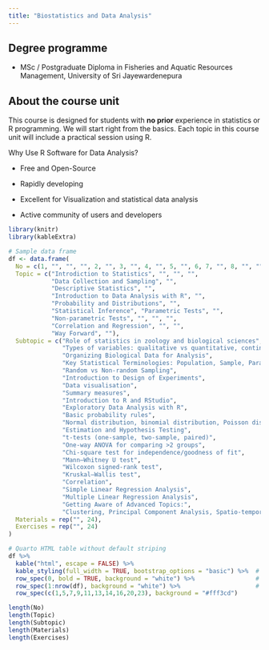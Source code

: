 ```yaml
---
title: "Biostatistics and Data Analysis"
---
```


## Degree programme

- MSc / Postgraduate Diploma in Fisheries and Aquatic Resources Management, University of Sri Jayewardenepura



## About the course unit


This course is designed for students with **no prior** experience in statistics or R programming. We will start right from the basics. Each topic in this  course unit will include a practical session using R.

Why Use R Software for Data Analysis?

- Free and Open-Source

- Rapidly developing 

- Excellent for Visualization and statistical data analysis

- Active community of users and developers

```r
library(knitr)
library(kableExtra)

# Sample data frame
df <- data.frame(
  No = c(1, "", "", "", 2, "", 3, "", 4, "", 5, "", 6, 7, "", 8, "", "", "", 9, "", "", 10, ""),
  Topic = c("Introdiction to Statistics", "", "", "", 
            "Data Collection and Sampling", "", 
            "Descriptive Statistics", "", 
            "Introduction to Data Analysis with R", "", 
            "Probability and Distributions", "", 
            "Statistical Inference", "Parametric Tests", "", 
            "Non-parametric Tests", "", "", "", 
            "Correlation and Regression", "", "", 
            "Way Forward", ""),
  Subtopic = c("Role of statistics in zoology and biological sciences",
               "Types of variables: qualitative vs quantitative, continuous vs discrete, Scales of measurement",
               "Organizing Biological Data for Analysis",
               "Key Statistical Terminologies: Population, Sample, Parameter, Statistic, Descriptive statistics, Inferential statistics",
               "Random vs Non-random Sampling",
               "Introduction to Design of Experiments",
               "Data visualisation",
               "Summary measures",
               "Introduction to R and RStudio",
               "Exploratory Data Analysis with R",
               "Basic probability rules",
               "Normal distribution, binomial distribution, Poisson distribution",
               "Estimation and Hypothesis Testing",
               "t-tests (one-sample, two-sample, paired)",
               "One-way ANOVA for comparing >2 groups",
               "Chi-square test for independence/goodness of fit",
               "Mann–Whitney U test",
               "Wilcoxon signed-rank test",
               "Kruskal–Wallis test",
               "Correlation",
               "Simple Linear Regression Analysis",
               "Multiple Linear Regression Analysis",
               "Getting Aware of Advanced Topics:",
               "Clustering, Principal Component Analysis, Spatio-temporal Data Analysis"),
  Materials = rep("", 24),
  Exercises = rep("", 24)
)

# Quarto HTML table without default striping
df %>%
  kable("html", escape = FALSE) %>%
  kable_styling(full_width = TRUE, bootstrap_options = "basic") %>%  # disables Quarto/Bootstrap striping
  row_spec(0, bold = TRUE, background = "white") %>%                 # header white
  row_spec(1:nrow(df), background = "white") %>%                     # all rows white
  row_spec(c(1,5,7,9,11,13,14,16,20,23), background = "#fff3cd")  
```




```r
length(No)
length(Topic)
length(Subtopic)
length(Materials)
length(Exercises)

```